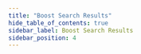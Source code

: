 ```yaml
---
title: "Boost Search Results"
hide_table_of_contents: true
sidebar_label: Boost Search Results
sidebar_position: 4
---
```





<LanguageSwitcher supportedLanguages={supportedLanguages} />

<LanguageContent language="csharp">
   <BoostSearchResultsCsharp />
</LanguageContent>

<LanguageContent language="python">
   <BoostSearchResultsPython />
</LanguageContent>

<LanguageContent language="php">
   <BoostSearchResultsPhp />
</LanguageContent>

<LanguageContent language="nodejs">
   <BoostSearchResultsNodejs />
</LanguageContent>


<!---
### Session
- [Query overview](../../../../client-api/session/querying/how-to-query)
- [Full-text search](../../../../client-api/session/querying/text-search/full-text-search)

### Indexes
- [Full-text search with index](../../../../indexes/querying/searching)


-->